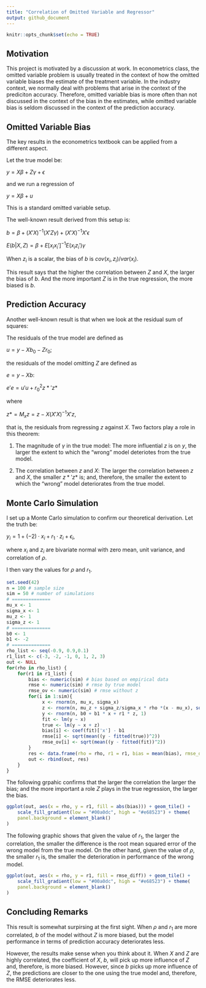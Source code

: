 ```yaml
---
title: "Correlation of Omitted Variable and Regressor"
output: github_document
---
```


```r
knitr::opts_chunk$set(echo = TRUE)
```

## Motivation

This project is motivated by a discussion at work.  In econometrics class, the omitted variable problem is usually treated in the context of how the omitted variable biases the estimate of the treatment variable.  In the industry context, we normally deal with problems that arise in the context of the prediciton accuracy.  Therefore, omitted variable bias is more often than not discussed in the context of the bias in the estimates, while omitted variable bias is seldom discussed in the context of the prediction accuracy.

## Omitted Variable Bias

The key results in the econometrics textbook can be applied from a different aspect.

Let the true model be:

$y = X \beta + Z \gamma + \epsilon$

and we run a regression of

$y = X \beta + u$

This is a standard omitted variable setup.

The well-known result derived from this setup is:

$b = \beta + (X'X)^{-1}(X'Z \gamma) + (X'X)^{-1} X' \epsilon$

$E(b|X, Z) = \beta + E[x_i x_i']^{-1} E(x_i z_i') \gamma$

When $z_i$ is a scalar, the bias of $b$ is $cov(x_i, z_i) /var(x_i)$.

This result says that the higher the correlation between $Z$ and $X$, the larger the bias of $b$. And the more important $Z$ is in the true regression, the more biased is $b$.

## Prediction Accuracy

Another well-known result is that when we look at the residual sum of squares:

The residuals of the true model are defined as 

$u = y -Xb_0 - Zr_0$; 

the residuals of the model omitting $Z$ are defined as 

$e = y - Xb$:

$e'e = u'u + r_0^2 z*' z*$

where 

$z* = M_x z = z - X (X'X) ^{-1} X'z$, 

that is, the residuals from regressing $z$ against $X$.  Two factors play a role in this theorem:

(1) The magnitude of $\gamma$ in the true model: The more influential $z$ is on $y$, the larger the extent to which the "wrong" model deteriotes from the true model.

(2) The correlation between $z$ and $X$: The larger the correlation between $z$ and $X$, the smaller $z*' z*$ is; and, therefore, the smaller the extent to which the "wrong" model deteriorates from the true model.  

## Monte Carlo Simulation
I set up a Monte Carlo simulation to confirm our theoretical derivation.  Let the truth be:

$y_i = 1 + (-2) \cdot x_i + r_1 \cdot z_i + \epsilon_i,$

where $x_i$ and $z_i$ are bivariate normal with zero mean, unit variance, and correlation of $\rho$.

I then vary the values for $\rho$ and $r_1$.

```r
set.seed(42)
n = 100 # sample size
sim = 50 # number of simulations
# ==============
mu_x <- 1
sigma_x <- 1
mu_z <- 1
sigma_z <- 1
# ==============
b0 <- 1
b1 <- -2
# ==============
rho_list <- seq(-0.9, 0.9,0.1)
r1_list <- c(-3, -2, -1, 0, 1, 2, 3)
out <- NULL
for(rho in rho_list) {
    for(r1 in r1_list) {
        bias <- numeric(sim) # bias based on empirical data
        rmse <- numeric(sim) # rmse by true model
        rmse_ov <- numeric(sim) # rmse without z
        for(i in 1:sim){
             x <- rnorm(n, mu_x, sigma_x)
             z <- rnorm(n, mu_z + sigma_z/sigma_x * rho *(x - mu_x), sqrt((1- rho^2) * sigma_z^2))
             y <- rnorm(n, b0 + b1 * x + r1 * z, 1)
             fit <- lm(y ~ x)
             true <- lm(y ~ x + z)
             bias[i] <- coef(fit)['x'] - b1
             rmse[i] <- sqrt(mean((y - fitted(true))^2))
             rmse_ov[i] <- sqrt(mean((y - fitted(fit))^2))
        } 
        res <- data.frame(rho = rho, r1 = r1, bias = mean(bias), rmse_diff = mean(rmse_ov - rmse))
        out <- rbind(out, res)
    }
}
```

The following grpahic confirms that the larger the correlation the larger the bias; and the more important a role $Z$ plays in the true regression, the larger the bias.

```r
ggplot(out, aes(x = rho, y = r1, fill = abs(bias))) + geom_tile() + 
    scale_fill_gradient(low = "#00a0dc", high = "#e68523") + theme(
    panel.background = element_blank()
)
```

The following graphic shows that given the value of $r_1$, the larger the correlation, the smaller the difference is the root mean squared error of the wrong model from the true model.  On the other hand, given the value of $\rho$, the smaller $r_1$ is, the smaller the deterioration in performance of the wrong model.

```r
ggplot(out, aes(x = rho, y = r1, fill = rmse_diff)) + geom_tile() + 
    scale_fill_gradient(low = "#00a0dc", high = "#e68523") + theme(
    panel.background = element_blank()
)
```

## Concluding Remarks

This result is somewhat surpirsing at the first sight.  When $\rho$ and $r_1$ are more correlated, $b$ of the model without $Z$ is more biased, but the model performance in terms of prediction accuracy deteriorates less.

However, the results make sense when you think about it.  When $X$ and $Z$ are highly correlated, the coefficient of $X$, $b$, will pick up more influence of $Z$ and, therefore, is more biased.  However, since $b$ picks up more influence of $Z$, the predictions are closer to the one using the true model and, therefore, the RMSE deteriorates less.